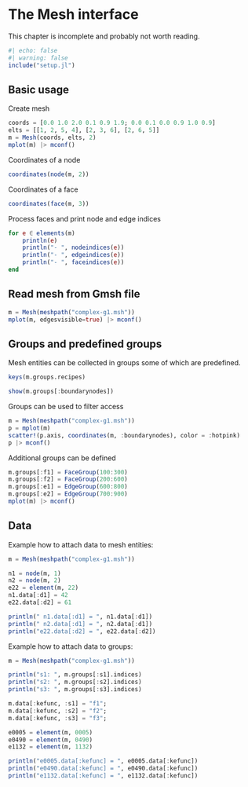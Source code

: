 # The Mesh interface

This chapter is incomplete and probably not worth reading.

```julia
#| echo: false
#| warning: false
include("setup.jl")
```

## Basic usage

Create mesh

```julia
coords = [0.0 1.0 2.0 0.1 0.9 1.9; 0.0 0.1 0.0 0.9 1.0 0.9]
elts = [[1, 2, 5, 4], [2, 3, 6], [2, 6, 5]]
m = Mesh(coords, elts, 2)
mplot(m) |> mconf()
```

Coordinates of a node

```julia
coordinates(node(m, 2))
```

Coordinates of a face

```julia
coordinates(face(m, 3))
```

Process faces and print node and edge indices

```julia
for e ∈ elements(m)
    println(e)
    println("- ", nodeindices(e))
    println("- ", edgeindices(e))
    println("- ", faceindices(e))
end
```

## Read mesh from Gmsh file

```julia
m = Mesh(meshpath("complex-g1.msh"))
mplot(m, edgesvisible=true) |> mconf()
```

## Groups and predefined groups

Mesh entities can be collected in groups some of which are predefined.

```julia
keys(m.groups.recipes)
```

```julia
show(m.groups[:boundarynodes])
```

Groups can be used to filter access

```julia
m = Mesh(meshpath("complex-g1.msh"))
p = mplot(m)
scatter!(p.axis, coordinates(m, :boundarynodes), color = :hotpink)
p |> mconf()
```

Additional groups can be defined

```julia
m.groups[:f1] = FaceGroup(100:300)
m.groups[:f2] = FaceGroup(200:600)
m.groups[:e1] = EdgeGroup(600:800)
m.groups[:e2] = EdgeGroup(700:900)
mplot(m) |> mconf()
```

## Data

Example how to attach data to mesh entities:

```julia
m = Mesh(meshpath("complex-g1.msh"))

n1 = node(m, 1)
n2 = node(m, 2)
e22 = element(m, 22)
n1.data[:d1] = 42
e22.data[:d2] = 61

println(" n1.data[:d1] = ", n1.data[:d1])
println(" n2.data[:d1] = ", n2.data[:d1])
println("e22.data[:d2] = ", e22.data[:d2])
```

Example how to attach data to groups:

```julia
m = Mesh(meshpath("complex-g1.msh"))

println("s1: ", m.groups[:s1].indices)
println("s2: ", m.groups[:s2].indices)
println("s3: ", m.groups[:s3].indices)

m.data[:kefunc, :s1] = "f1";
m.data[:kefunc, :s2] = "f2";
m.data[:kefunc, :s3] = "f3";

e0005 = element(m, 0005)
e0490 = element(m, 0490)
e1132 = element(m, 1132)

println("e0005.data[:kefunc] = ", e0005.data[:kefunc])
println("e0490.data[:kefunc] = ", e0490.data[:kefunc])
println("e1132.data[:kefunc] = ", e1132.data[:kefunc])
```
